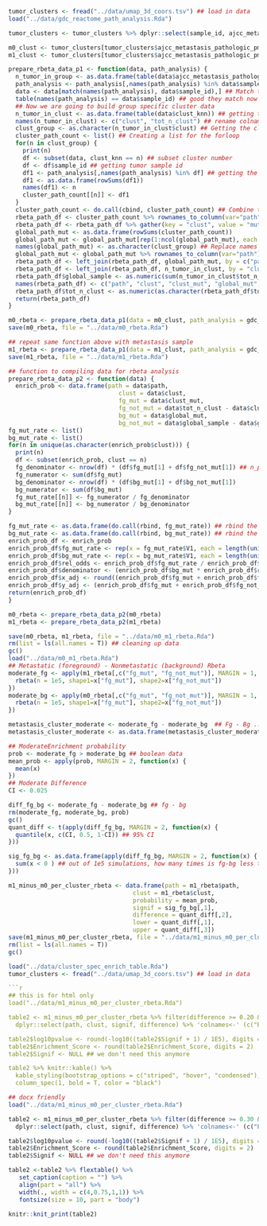 ```r
tumor_clusters <- fread("../data/umap_3d_coors.tsv") ## load in data
load("../data/gdc_reactome_path_analysis.Rda")

tumor_clusters <- tumor_clusters %>% dplyr::select(sample_id, ajcc_metastasis_pathologic_pm, clust_knn)

m0_clust <- tumor_clusters[tumor_clusters$ajcc_metastasis_pathologic_pm == "M0",] ## filter for nonmetastatic samples
m1_clust <- tumor_clusters[tumor_clusters$ajcc_metastasis_pathologic_pm == "M1",] ## filter for metastatic samples

prepare_rbeta_data_p1 <- function(data, path_analysis) {
  n_tumor_in_group <- as.data.frame(table(data$ajcc_metastasis_pathologic_pm)) ## Getting the total number of tumor samples in each group
  path_analysis <- path_analysis[,names(path_analysis) %in% data$sample_id] ## Filter only group specific cancers
  data <- data[match(names(path_analysis), data$sample_id),] ## Match tumor sample ids
  table(names(path_analysis) == data$sample_id) ## good they match now
  ## Now we are going to build group specific cluster data
  n_tumor_in_clust <- as.data.frame(table(data$clust_knn)) ## getting total n in each cluster
  names(n_tumor_in_clust) <- c("clust", "tot_n_clust") ## rename colnames
  clust_group <- as.character(n_tumor_in_clust$clust) ## Getting the cluster numbers
  cluster_path_count <- list() ## Creating a list for the forloop
  for(n in clust_group) {
    print(n)
    df <- subset(data, clust_knn == n) ## subset cluster number
    df <- df$sample_id ## getting tumor sample id
    df1 <- path_analysis[,names(path_analysis) %in% df] ## getting the tumor samples from path analysis
    df1 <- as.data.frame(rowSums(df1))
    names(df1) <- n
    cluster_path_count[[n]] <- df1
  }
  cluster_path_count <- do.call(cbind, cluster_path_count) ## Combine the list together
  rbeta_path_df <- cluster_path_count %>% rownames_to_column(var="path") 
  rbeta_path_df <- rbeta_path_df %>% gather(key = "clust", value = "mutation", -path) ## Wide to long format
  global_path_mut <- as.data.frame(rowSums(cluster_path_count))
  global_path_mut <- global_path_mut[rep(1:ncol(global_path_mut), each = max(as.numeric(as.character(rbeta_path_df$clust))))] ## Repeat column 12 times
  names(global_path_mut) <- as.character(clust_group) ## Replace names with cluster numbers
  global_path_mut <- global_path_mut %>% rownames_to_column(var="path") %>% gather( key = "clust", value = "global", -path) ## Wide to long format
  rbeta_path_df <- left_join(rbeta_path_df, global_path_mut, by = c("path", "clust")) ## left_join rbetadf and global
  rbeta_path_df <- left_join(rbeta_path_df, n_tumor_in_clust, by = "clust")
  rbeta_path_df$global_sample <- as.numeric(sum(n_tumor_in_clust$tot_n_clust)) ## Getting total tumor sample number
  names(rbeta_path_df) <- c("path", "clust", "clust_mut", "global_mut", "tot_n_clust", "global_sample")
  rbeta_path_df$tot_n_clust <- as.numeric(as.character(rbeta_path_df$tot_n_clust)) ## convert tot_n_clust numeric
  return(rbeta_path_df)
}

m0_rbeta <- prepare_rbeta_data_p1(data = m0_clust, path_analysis = gdc_reactome_path_analysis)
save(m0_rbeta, file = "../data/m0_rbeta.Rda")

## repeat same function above with metastasis sample
m1_rbeta <- prepare_rbeta_data_p1(data = m1_clust, path_analysis = gdc_reactome_path_analysis)
save(m1_rbeta, file = "../data/m1_rbeta.Rda")

## function to compiling data for rbeta analysis
prepare_rbeta_data_p2 <- function(data) {
  enrich_prob <- data.frame(path = data$path,
                               clust = data$clust,
                               fg_mut = data$clust_mut,
                               fg_not_mut = data$tot_n_clust - data$clust_mut,
                               bg_mut = data$global_mut,
                               bg_not_mut = data$global_sample - data$global_mut)
fg_mut_rate <- list()
bg_mut_rate <- list()
for(n in unique(as.character(enrich_prob$clust))) {
  print(n)
  df <- subset(enrich_prob, clust == n)
  fg_denominator <- nrow(df) * (df$fg_mut[1] + df$fg_not_mut[1]) ## n_path * tot_n_clust_x
  fg_numerator <- sum(df$fg_mut)
  bg_denominator <- nrow(df) * (df$bg_mut[1] + df$bg_not_mut[1])
  bg_numerator <- sum(df$bg_mut)
  fg_mut_rate[[n]] <- fg_numerator / fg_denominator
  bg_mut_rate[[n]] <- bg_numerator / bg_denominator
}

fg_mut_rate <- as.data.frame(do.call(rbind, fg_mut_rate)) ## rbind the mut rates from list
bg_mut_rate <- as.data.frame(do.call(rbind, bg_mut_rate)) ## rbind the mut rates from list
enrich_prob_df <- enrich_prob
enrich_prob_df$fg_mut_rate <- rep(x = fg_mut_rate$V1, each = length(unique(enrich_prob_df$path)))
enrich_prob_df$bg_mut_rate <- rep(x = bg_mut_rate$V1, each = length(unique(enrich_prob_df$path)))
enrich_prob_df$rel_odds <- enrich_prob_df$fg_mut_rate / enrich_prob_df$bg_mut_rate
enrich_prob_df$denominator <- (enrich_prob_df$bg_mut * enrich_prob_df$rel_odds) +   (enrich_prob_df$bg_not_mut / enrich_prob_df$rel_odds)
enrich_prob_df$x_adj <- round((enrich_prob_df$fg_mut + enrich_prob_df$fg_not_mut) * (enrich_prob_df$bg_mut * enrich_prob_df$rel_odds) / enrich_prob_df$denominator)
enrich_prob_df$y_adj <- (enrich_prob_df$fg_mut + enrich_prob_df$fg_not_mut) -   enrich_prob_df$x_adj
return(enrich_prob_df)
}

m0_rbeta <- prepare_rbeta_data_p2(m0_rbeta)                               
m1_rbeta <- prepare_rbeta_data_p2(m1_rbeta)     

save(m0_rbeta, m1_rbeta, file = "../data/m0_m1_rbeta.Rda")
rm(list = ls(all.names = T)) ## cleaning up data
gc()
load("../data/m0_m1_rbeta.Rda")
## Metastatic (foreground) - Nonmetastatic (background) Rbeta
moderate_fg <- apply(m1_rbeta[,c("fg_mut", "fg_not_mut")], MARGIN = 1, function(x) {
  rbeta(n = 1e5, shape1=x["fg_mut"], shape2=x["fg_not_mut"])
})
moderate_bg <- apply(m0_rbeta[,c("fg_mut", "fg_not_mut")], MARGIN = 1, function(x) {
  rbeta(n = 1e5, shape1=x["fg_mut"], shape2=x["fg_not_mut"])
})

metastasis_cluster_moderate <- moderate_fg - moderate_bg  ## Fg - Bg ... to see how many times the Fg is larger than the Bg
metastasis_cluster_moderate <- as.data.frame(metastasis_cluster_moderate)

## ModerateEnrichment probability 
prob <- moderate_fg > moderate_bg ## boolean data
mean_prob <- apply(prob, MARGIN = 2, function(x) {
  mean(x)
})
## Moderate Difference
CI <- 0.025

diff_fg_bg <- moderate_fg - moderate_bg ## fg - bg
rm(moderate_fg, moderate_bg, prob)
gc()
quant_diff <- t(apply(diff_fg_bg, MARGIN = 2, function(x) {
  quantile(x, c(CI, 0.5, 1-CI)) ## 95% CI
}))

sig_fg_bg <- as.data.frame(apply(diff_fg_bg, MARGIN = 2, function(x) {
  sum(x < 0 ) ## out of 1e5 simulations, how many times is fg-bg less than 0
}))

m1_minus_m0_per_cluster_rbeta <- data.frame(path = m1_rbeta$path,
                                   clust = m1_rbeta$clust,
                                   probability = mean_prob,
                                   signif = sig_fg_bg[,1],
                                   difference = quant_diff[,2],
                                   lower = quant_diff[,1],
                                   upper = quant_diff[,3])
save(m1_minus_m0_per_cluster_rbeta, file = "../data/m1_minus_m0_per_cluster_rbeta.Rda")
rm(list = ls(all.names = T))
gc()
```

```r
load("../data/cluster_spec_enrich_table.Rda")
tumor_clusters <- fread("../data/umap_3d_coors.tsv") ## load in data

```r
## this is for html only
load("../data/m1_minus_m0_per_cluster_rbeta.Rda")

table2 <- m1_minus_m0_per_cluster_rbeta %>% filter(difference >= 0.20 & signif <= 2500) %>% ## filter effect size >= 0.20 and enrichment at a 95% CI
  dplyr::select(path, clust, signif, difference) %>% 'colnames<-' (c("Pathway", "Cluster", "Signif", "Enrichment_Score")) ## select relevant column and rename col

table2$log10pvalue <- round(-log10((table2$Signif + 1) / 1E5), digits = 2) ## Getting p value ## adding 1 for pseudo count.. 1E5 is the n simulations performed
table2$Enrichment_Score <- round(table2$Enrichment_Score, digits = 2)
table2$Signif <- NULL ## we don't need this anymore

table2 %>% knitr::kable() %>%
  kable_styling(bootstrap_options = c("striped", "hover", "condensed"), full_width = FALSE, font_size = 12) %>%
  column_spec(1, bold = T, color = "black")
```

```r
## docx friendly
load("../data/m1_minus_m0_per_cluster_rbeta.Rda")

table2 <- m1_minus_m0_per_cluster_rbeta %>% filter(difference >= 0.30 & signif <= 2500) %>% ## filter effect size >= 0.20 and enrichment at a 95% CI
  dplyr::select(path, clust, signif, difference) %>% 'colnames<-' (c("Pathway", "Cluster", "Signif", "Enrichment_Score")) ## select relevant column and rename col

table2$log10pvalue <- round(-log10((table2$Signif + 1) / 1E5), digits = 2) ## Getting p value ## adding 1 for pseudo count.. 1E5 is the n simulations performed
table2$Enrichment_Score <- round(table2$Enrichment_Score, digits = 2)
table2$Signif <- NULL ## we don't need this anymore

table2 <-table2 %>% flextable() %>% 
   set_caption(caption = "") %>%
   align(part = "all") %>% 
   width(., width = c(4,0.75,1,1)) %>% 
   fontsize(size = 10, part = "body")

knitr::knit_print(table2)
```
